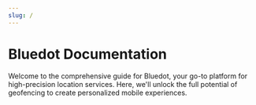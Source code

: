 ```yaml
---
slug: /
---
```




Bluedot Documentation
===============================

Welcome to the comprehensive guide for Bluedot, your go-to platform for high-precision location services. 
Here, we'll unlock the full potential of geofencing to create personalized mobile experiences.

<div className="card-stack-two-column">
<Card 
    title="Canvas"
    description="Learn how to create your first Bluedot project and integrate it with your app."
    link="/Canvas/Overview"
    icon='/img/icons/Canvas.png'
/>
<Card 
    title="Hello Screens"
    description="Learn how to create your first Bluedot project and integrate it with your app."
    link="/Hello%20Screens/Overview"
    icon='/img/icons/Hello-Screens.png'
/>
<Card 
    title="Now Ready"
    description="Learn how to create your first Bluedot project and integrate it with your app."
    link="/Now%20Ready/Overview"
    icon="img/icons/Now-Ready.png"
/>
<Card 
    title="Point SDK"
    description="Learn how to create your first Bluedot project and integrate it with your app."
    link="/Point%20SDK/Overview"
    icon="img/icons/PointSDK.png"
/>
<Card 
    title="Tempo"
    description="Learn how to create your first Bluedot project and integrate it with your app."
    link="/Tempo/Overview"
    icon="img/icons/Tempo.png"
/>
<Card 
    title="APIs"
    description="Learn how to create your first Bluedot project and integrate it with your app."
    link="/APIs/Config%20API/Overview"
    icon="img/icons/APIs.png"
/>
<Card 
    title="Web SDK"
    description="Learn how to create your first Bluedot project and integrate it with your app."
    link="/Web%20SDK/Overview"
    icon="img/icons/WebSDK.png"
/>
<Card 
    title="Webhooks"
    description="Learn how to create your first Bluedot project and integrate it with your app."
    link="/WebhooksK/Overview"
    icon="img/icons/Webhooks.png"
/>
<Card 
    title="Integrations"
    description="Learn how to create your first Bluedot project and integrate it with your app."
    link="/Integrations/Overview"
    icon="img/icons/Integrations.png"
/>
</div>